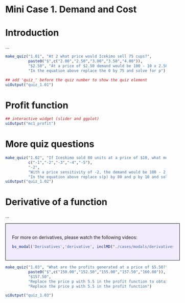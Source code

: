 # Mini Case 1. Demand and Cost

# Introduction

...

```r
make_quiz("1.01", "At 2 what price would Icekimo sell 75 cups?",
          paste0("$",c("2.00","2.50","3.00","3.50","4.00")),
          "$2.50", "At a price of $2.50 demand would be 100 - 10 x 2.50 = 75",
          "In the equation above replace the 0 by 75 and solve for p")

## add 'quiz_' before the quiz number to show the quiz element
uiOutput("quiz_1.01")
```

# Profit function

```r
## interactive widget (slider and ggplot)
uiOutput("mc1_profit")
```

# More quiz questions

```r
make_quiz("1.02", "If Iceskimo sold 80 units at a price of $10, what must the price sensitivity have been in the Kearny Mesa market?",
          c("-1","-2","-3","-4","-5"),
          "-2",
          "With a price sensitivity of -2, the demand would be 100 - 2 x 10 = 80",
          "In the equation above replace s(p) by 80 and p by 10 and solve for *a* in 80 = 100 - a x 10")
uiOutput("quiz_1.02")
```

# Derivative of a function

...

<div style='background-color:rgba(150, 70, 255, .1); padding:20px 20px; margin-top:10px; width:100%; border:1px solid black'>

For more on derivatives, please watch the following videos:

```r
bs_modal('Derivatives','derivative', inclMD("./cases/modals/derivatives.md"))
```
</div>

```r
make_quiz("1.03", "What are the profits generated at a price of $5.50?",
          paste0("$",c("150.00","152.50","155.00","157.50","160.00")),
          "$157.50",
          "Replace the price p with 5.5 in the profit function to obtain (100 - 10 x 5.5) x (5.5 - 2) = 157.5",
          "Replace the price p with 5.5 in the profit function")

uiOutput("quiz_1.03")
```
